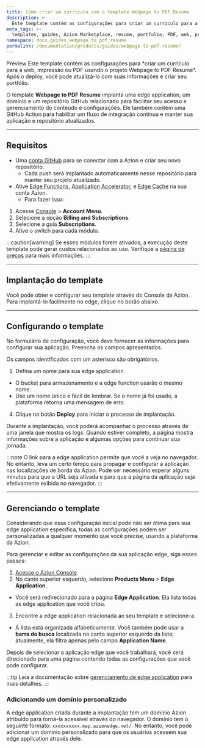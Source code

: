 ```yaml
---
title: Como criar um currículo com o template Webpage to PDF Resume
description: >-
  Este template contém as configurações para criar um currículo para a web, impressão ou PDF usando o projeto Webpage to PDF Resume.
meta_tags: >-
  templates, guides, Azion Marketplace, resume, portfolio, PDF, web, print
namespace: docs_guides_webpage_to_pdf_resume
permalink: /documentation/products/guides/webpage-to-pdf-resume/
---
```



<Tag severity="info" client:only="vue">
Preview
</Tag>
Este template contém as configurações para *criar um currículo para a web, impressão ou PDF usando o projeto Webpage to PDF Resume*. Após o deploy, você pode atualizá-lo com suas informações e criar seu portfólio.

O template **Webpage to PDF Resume** implanta uma edge application, um domínio e um repositório GitHub relacionado para facilitar seu acesso e gerenciamento do conteúdo e configurações. Ele também contém uma GitHub Action para habilitar um fluxo de integração contínua e manter sua aplicação e repositório atualizados.

---

## Requisitos

- Uma [conta GitHub](https://github.com/signup) para se conectar com a Azion e criar seu novo repositório.
  - Cada push será implantado automaticamente nesse repositório para manter seu projeto atualizado.
- Ative [Edge Functions](/pt-br/documentacao/produtos/build/edge-application/edge-functions/), [Application Accelerator](/pt-br/documentacao/produtos/build/edge-application/application-accelerator/), e [Edge Cache](/pt-br/documentacao/produtos/build/edge-application/edge-cache/) na sua conta Azion.
    - Para fazer isso:

1. Acesse [Console](https://console.azion.com) > **Account Menu**.
2. Selecione a opção **Billing and Subscriptions**.
3. Selecione a guia **Subscriptions**.
4. Ative o switch para cada módulo.

:::caution[warning]
Se esses módulos forem ativados, a execução deste template pode gerar custos relacionados ao uso. Verifique a [página de preços](/pt-br/documentacao/produtos/precos/) para mais informações.
:::

---
## Implantação do template

Você pode obter e configurar seu template através do Console da Azion. Para implantá-lo facilmente no edge, clique no botão abaixo.

<LinkButton
    label="Deploy"
    link="https://console.azion.com/create/astro/aweb-to-pdf-r"
    icon="ai ai-azion"
    icon-pos="left"
  />

---

## Configurando o template

No formulário de configuração, você deve fornecer as informações para configurar sua aplicação. Preencha os campos apresentados. 

Os campos identificados com um asterisco são obrigatórios.

1. Defina um nome para sua edge application.
- O bucket para armazenamento e a edge function usarão o mesmo nome.
- Use um nome único e fácil de lembrar. Se o nome já foi usado, a plataforma retorna uma mensagem de erro.
4. Clique no botão **Deploy** para iniciar o processo de implantação.

Durante a implantação, você poderá acompanhar o processo através de uma janela que mostra os logs. Quando estiver completo, a página mostra informações sobre a aplicação e algumas opções para continuar sua jornada.

:::note
O link para a edge application permite que você a veja no navegador. No entanto, leva um certo tempo para propagar e configurar a aplicação nas localizações de borda da Azion. Pode ser necessário esperar alguns minutos para que a URL seja ativada e para que a página da aplicação seja efetivamente exibida no navegador.
:::

---

## Gerenciando o template

Considerando que essa configuração inicial pode não ser ótima para sua edge application específica, todas as configurações podem ser personalizadas a qualquer momento que você precise, usando a plataforma da Azion.

Para gerenciar e editar as configurações da sua aplicação edge, siga esses passos:

1. [Acesse o Azion Console](https://console.azion.com).
2. No canto superior esquerdo, selecione **Products Menu** > **Edge Application**.
- Você será redirecionado para a página **Edge Application**. Ela lista todas as edge application que você criou.
3. Encontre a edge application relacionada ao seu template e selecione-a.
- A lista está organizada alfabeticamente. Você também pode usar a **barra de busca** localizada no canto superior esquerdo da lista; atualmente, ela filtra apenas pelo campo **Application Name**.

Depois de selecionar a aplicação edge que você trabalhará, você será direcionado para uma página contendo todas as configurações que você pode configurar.

:::tip
Leia a documentação sobre [gerenciamento de edge application](/pt-br/documentacao/produtos/build/edge-application/primeiros-passos/) para mais detalhes.
:::
### Adicionando um domínio personalizado

A edge application criada durante a implantação tem um domínio Azion atribuído para torná-la acessível através do navegador. O domínio tem o seguinte formato: `xxxxxxxxxx.map.azionedge.net/`. No entanto, você pode adicionar um domínio personalizado para que os usuários acessem sua edge application através dele.


<LinkButton link="/pt-br/documentacao/produtos/guias/configurar-dominio/" label="ir para o guia de configuração de domínio" severity="secondary" /> 







